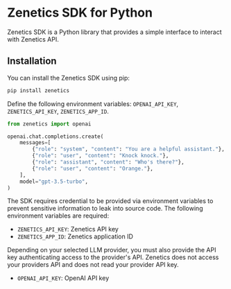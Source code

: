 # Zenetics SDK for Python

Zenetics SDK is a Python library that provides a simple interface to interact with Zenetics API.

## Installation

You can install the Zenetics SDK using pip:

```bash
pip install zenetics
```

Define the following environment variables: `OPENAI_API_KEY`, `ZENETICS_API_KEY`, `ZENETICS_APP_ID`.

```python
from zenetics import openai

openai.chat.completions.create(
    messages=[
        {"role": "system", "content": "You are a helpful assistant."},
        {"role": "user", "content": "Knock knock."},
        {"role": "assistant", "content": "Who's there?"},
        {"role": "user", "content": "Orange."},
    ],
    model="gpt-3.5-turbo",
)
```

The SDK requires credential to be provided via environment variables to prevent sensitive information to leak into source code. The following environment variables are required:

- `ZENETICS_API_KEY`: Zenetics API key
- `ZENETICS_APP_ID`: Zenetics application ID

Depending on your selected LLM provider, you must also provide the API key authenticating access to the provider's API. Zenetics does not access your providers API and does not read your provider API key.
- `OPENAI_API_KEY`: OpenAI API key